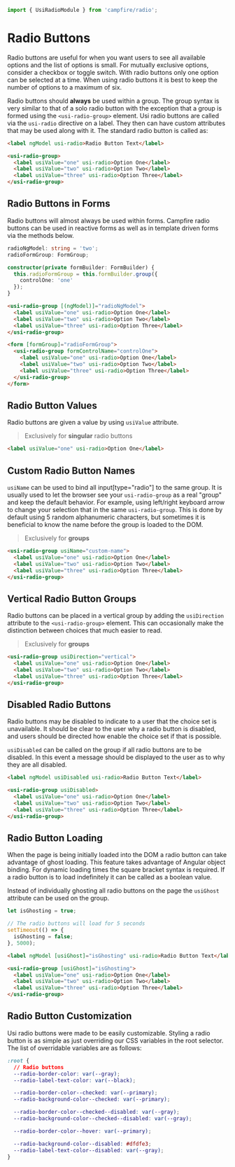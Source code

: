 ```ts
import { UsiRadioModule } from 'campfire/radio';
```

# Radio Buttons
Radio buttons are useful for when you want users to see all available options and the list of options is small. For
mutually exclusive options, consider a checkbox or toggle switch. With radio buttons only one option can be selected at
a time. When using radio buttons it is best to keep the number of options to a maximum of six.

Radio buttons should **always** be used within a group. The group syntax is very similar to that of a solo radio button
with the exception that a group is formed using the `<usi-radio-group>` element. Usi radio buttons are called via the
`usi-radio` directive on a label. They then can have custom attributes that may be used along with it. The standard
radio button is called as:

```html
<label ngModel usi-radio>Radio Button Text</label>

<usi-radio-group>
  <label usiValue="one" usi-radio>Option One</label>
  <label usiValue="two" usi-radio>Option Two</label>
  <label usiValue="three" usi-radio>Option Three</label>
</usi-radio-group>
```

## Radio Buttons in Forms
Radio buttons will almost always be used within forms. Campfire radio buttons can be used in reactive forms as well as in
template driven forms via the methods below.

```ts
radioNgModel: string = 'two';
radioFormGroup: FormGroup;

constructor(private formBuilder: FormBuilder) {
  this.radioFormGroup = this.formBuilder.group({
    controlOne: 'one'
  });
}
```

```html
<usi-radio-group [(ngModel)]="radioNgModel">
  <label usiValue="one" usi-radio>Option One</label>
  <label usiValue="two" usi-radio>Option Two</label>
  <label usiValue="three" usi-radio>Option Three</label>
</usi-radio-group>

<form [formGroup]="radioFormGroup">
  <usi-radio-group formControlName="controlOne">
    <label usiValue="one" usi-radio>Option One</label>
    <label usiValue="two" usi-radio>Option Two</label>
    <label usiValue="three" usi-radio>Option Three</label>
  </usi-radio-group>
</form>
```

## Radio Button Values
Radio buttons are given a value by using `usiValue` attribute.

> Exclusively for **singular** radio buttons

```html
<label usiValue="one" usi-radio>Option One</label>
```

## Custom Radio Button Names
`usiName` can be used to bind all input[type="radio"] to the same group. It is usually used to let the
browser see your `usi-radio-group` as a real "group" and keep the default behavior. For example, using left/right
keyboard arrow to change your selection that in the same `usi-radio-group`. This is done by default using 5 random
alphanumeric characters, but sometimes it is beneficial to know the name before the group is loaded to the DOM.

> Exclusively for **groups**

```html
<usi-radio-group usiName="custom-name">
  <label usiValue="one" usi-radio>Option One</label>
  <label usiValue="two" usi-radio>Option Two</label>
  <label usiValue="three" usi-radio>Option Three</label>
</usi-radio-group>
```

## Vertical Radio Button Groups
Radio buttons can be placed in a vertical group by adding the `usiDirection` attribute to the `<usi-radio-group>` element.
This can occasionally make the distinction between choices that much easier to read.

> Exclusively for **groups**

```html
<usi-radio-group usiDirection="vertical">
  <label usiValue="one" usi-radio>Option One</label>
  <label usiValue="two" usi-radio>Option Two</label>
  <label usiValue="three" usi-radio>Option Three</label>
</usi-radio-group>
```

## Disabled Radio Buttons
Radio buttons may be disabled to indicate to a user that the choice set is unavailable. It should be clear to the user
why a radio button is disabled, and users should be directed how enable the choice set if that is possible.

`usiDisabled` can be called on the group if all radio buttons are to be disabled. In this event a message should be
displayed to the user as to why they are all disabled.

```html
<label ngModel usiDisabled usi-radio>Radio Button Text</label>

<usi-radio-group usiDisabled>
  <label usiValue="one" usi-radio>Option One</label>
  <label usiValue="two" usi-radio>Option Two</label>
  <label usiValue="three" usi-radio>Option Three</label>
</usi-radio-group>
```

## Radio Button Loading
When the page is being initially loaded into the DOM a radio button can take advantage of ghost loading. This feature
takes advantage of Angular object binding. For dynamic loading times the square bracket syntax is required. If a radio
button is to load indefinitely it can be called as a boolean value.

Instead of individually ghosting all radio buttons on the page the `usiGhost` attribute can be used on the group.

```ts
let isGhosting = true;

// The radio buttons will load for 5 seconds
setTimeout(() => {
  isGhosting = false;
}, 5000);
```

```html
<label ngModel [usiGhost]="isGhosting" usi-radio>Radio Button Text</label>

<usi-radio-group [usiGhost]="isGhosting">
  <label usiValue="one" usi-radio>Option One</label>
  <label usiValue="two" usi-radio>Option Two</label>
  <label usiValue="three" usi-radio>Option Three</label>
</usi-radio-group>
```

## Radio Button Customization
Usi radio buttons were made to be easily customizable. Styling a radio button is as simple as just overriding our
CSS variables in the root selector. The list of overridable variables are as follows:

```css
:root {
  // Radio buttons
  --radio-border-color: var(--gray);
  --radio-label-text-color: var(--black);

  --radio-border-color--checked: var(--primary);
  --radio-background-color--checked: var(--primary);

  --radio-border-color--checked--disabled: var(--gray);
  --radio-background-color--checked--disabled: var(--gray);

  --radio-border-color--hover: var(--primary);

  --radio-background-color--disabled: #dfdfe3;
  --radio-label-text-color--disabled: var(--gray);
}
```
